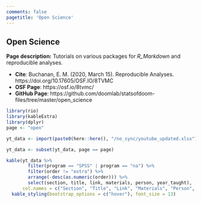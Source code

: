 ```yaml
---
comments: false
pagetitle: 'Open Science'
---
```


## Open Science

**Page description:** Tutorials on various packages for _R_Markdown_ and reproducible analyses. 

- **Cite**: Buchanan, E. M. (2020, March 15). Reproducible Analyses. https://doi.org/10.17605/OSF.IO/8TVMC 
- **OSF Page**: https://osf.io/8tvmc/
- **GitHub Page**: https://github.com/doomlab/statsofdoom-files/tree/master/open_science

```r
library(rio)
library(kableExtra)
library(dplyr)
page <- "open"

yt_data <- import(paste0(here::here(), "/no_sync/youtube_updated.xlsx"))

yt_data <- subset(yt_data, page == page)
```

```r
kable(yt_data %>% 
        filter(program == "SPSS" | program == "na") %>% 
        filter(order != "extra") %>% 
        arrange(-desc(as.numeric(order))) %>%
        select(section, title, link, materials, person, year_taught),
      col.names = c("Section", "Title", "Link", "Materials", "Person", "Year Taught")) %>% 
  kable_styling(bootstrap_options = c("hover"), font_size = 13)
```
